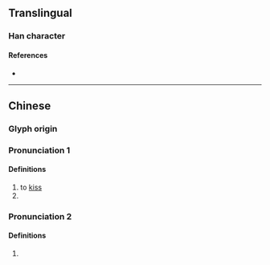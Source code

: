 {{character info/new}}
==Translingual==

===Han character===
{{Han char|rn=30|rad=口|as=08|sn=11|four=64047|canj=REDE|ids=⿰口波}}

====References====
* {{Han ref|kx=0196.261|hdz=10646.030|uh=5575|ud=21877|bh=D471|bd=54385}}

----

==Chinese==
{{zh-forms}}

===Glyph origin===
{{Han compound|口|波|t1=mouth|ls=psc|c1=s|c2=p}}

<!--|c=bo1===References===* {{R:yue:Hanzi}}-->
{{attention|zh|Which section(s) do c=bo1 belong to?}}

===Pronunciation 1===
{{zh-pron
|m=bō
|cat=v
}}

====Definitions====
{{zh-hanzi}}

# to [[kiss]]
# {{n-g|An onomatopoeia.}}

===Pronunciation 2===
{{zh-pron
|m=bo
|cat=
}}
{{rfp|zh}}

====Definitions====
{{zh-hanzi}}

# {{rfdef|zh}}